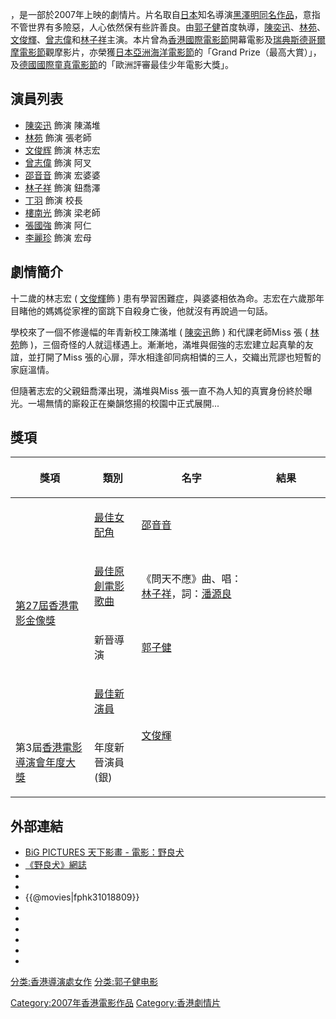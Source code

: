 {{Otheruses|subject=[[香港|香港]][[導演|導演]][[郭子健|郭子健]]首度執導的作品|other=[[日本|日本]]導演[[黑澤明|黑澤明]]的[[電影|電影]]作品|野良犬 (1949年電影)}}
{{Unreferenced|time=2019-11-24T23:48:21+00:00}}
{{Infobox Film
| name = 野·良犬
| original_name = ''{{lang|en|The Pye Dog}}''
| image = The Pye Dog poster.jpg
| caption =
| director = [[郭子健|郭子健]]
| producer = [[泰迪羅賓|泰迪羅賓]]
| producer_2 = 麥敏聰、陳耀華
| writer = [[郭子健|郭子健]]、[[龍文康|龍文康]]
| starring = [[陳奕迅|陳奕迅]]、[[林苑|林苑]]、[[文俊辉|文俊辉]]
| music = [[泰迪羅賓|泰迪羅賓]]、[[韋啓良|韋啓良]]
| cinematography = [[柯星沛|柯星沛]]
| editing = [[許偉傑|許偉傑]]
| production_company = 美亞電影製作有限公司<br />天下影畫有限公司<br />串媒體有限公司
| distributor =  [[美亞娛樂資訊集團有限公司|美亞娛樂]]
| released = {{film date|2007|11|15|香港|2007|12|7|臺灣}}
| runtime = 90 分鐘
| country = {{HKG}}
| language = 粵語
| gross   = 
| preceded_by    = 
| followed_by    = 
| amg_id = 465944
| imdb_id    = tt1018809
| website = [http://thepyedog.mysinablog.com/ 《野良犬》網誌]
}}
{{engname|《野．良犬》|''The Pye Dog''}}，是一部於2007年上映的劇情片。片名取自[[日本|日本]]知名導演[[黑澤明|黑澤明]][[野良犬_(1949年電影)|同名作品]]，意指不管世界有多險惡，人心依然保有些許善良。由[[郭子健|郭子健]]首度執導，[[陳奕迅|陳奕迅]]、[[林苑|林苑]]、[[文俊輝|文俊輝]]、[[曾志偉|曾志偉]]和[[林子祥|林子祥]]主演。本片曾為[[香港國際電影節|香港國際電影節]]開幕電影及[[瑞典|瑞典]][[斯德哥爾摩電影節|斯德哥爾摩電影節]]觀摩影片，亦榮獲[[日本|日本]][[亞洲海洋電影節|亞洲海洋電影節]]的「Grand Prize（最高大賞）」，及[[德國|德國]][[國際童真電影節|國際童真電影節]]的「歐洲評審最佳少年電影大獎」。

== 演員列表 ==
* [[陳奕迅|陳奕迅]] 飾演 陳滿堆
* [[林苑|林苑]] 飾演 張老師
* [[文俊辉|文俊辉]] 飾演 林志宏
* [[曾志偉|曾志偉]] 飾演 阿叉
* [[邵音音|邵音音]] 飾演 宏婆婆
* [[林子祥|林子祥]] 飾演 鈕喬澤
* [[丁羽|丁羽]] 飾演 校長
* [[樓南光|樓南光]] 飾演 梁老師
* [[張國強_(香港演員)|張國強]] 飾演 阿仁
* [[李麗珍|李麗珍]] 飾演 宏母

== 劇情簡介 ==
十二歲的林志宏 ( [[文俊輝|文俊輝]]飾 ) 患有學習困難症，與婆婆相依為命。志宏在六歲那年目睹他的媽媽從家裡的窗跳下自殺身亡後，他就沒有再說過一句話。

學校來了一個不修邊幅的年青新校工陳滿堆 ( [[陳奕迅|陳奕迅]]飾 ) 和代課老師Miss 張 ( [[林苑|林苑]]飾 )，三個奇怪的人就這樣遇上。漸漸地，滿堆與倔強的志宏建立起真摰的友誼，並打開了Miss 張的心扉，萍水相逢卻同病相憐的三人，交織出荒謬也短暫的家庭溫情。

但隨著志宏的父親鈕喬澤出現，滿堆與Miss 張一直不為人知的真實身份終於曝光。一場無情的廝殺正在樂韻悠揚的校園中正式展開...

==獎項==
{| class="wikitable" width="68%"
|-align=center
! width="25%"|獎項
! width="15%"|類別
! width="35%"|名字
! width="8%"|結果
|- align=center	
| rowspan="4"|[[第27屆香港電影金像獎|第27屆香港電影金像獎]]
|[[香港電影金像獎最佳女配角|最佳女配角]]
|[[邵音音|邵音音]]
|{{won}}
|- align=center
|[[香港電影金像獎最佳原創電影歌曲|最佳原創電影歌曲]]
|《問天不應》曲、唱：[[林子祥|林子祥]]，詞：[[潘源良|潘源良]]
|{{nom}}
|- align=center
|新晉導演
|[[郭子健|郭子健]]
|{{nom}}
|- align=center
|[[香港電影金像獎最佳新演員|最佳新演員]]
| rowspan="2"|[[文俊輝|文俊輝]]
|{{nom}}
|- align=center
|第3屆[[香港電影導演會年度大獎|香港電影導演會年度大獎]]
|年度新晉演員(銀)
|{{won}}

|}

== 外部連結 ==
* [https://web.archive.org/web/20080331072750/http://www.big.com.hk/movies_detail.asp?id=105 BiG PICTURES 天下影畫 - 電影：野良犬]
* [https://web.archive.org/web/20100405072232/http://thepyedog.mysinablog.com/ 《野良犬》網誌]
*{{Yahoomovie id|2469}}
*{{MSN movie|321}}
*{{@movies|fphk31018809}}
*{{hkmdb title|12277}}
*{{Mtime|53945}}
*{{douban}}
*{{rotten-tomatoes|ye-leung-heun-the-pyedog}}
*{{Amg movie|465944}}
*{{imdb title|1018809}}

{{郭子健}}
{{陳奕迅}}
[[Category:2007年香港電影作品|Category:2007年香港電影作品]]
[[Category:香港劇情片|Category:香港劇情片]]
[[分类:香港導演處女作|分类:香港導演處女作]]
[[分类:郭子健电影|分类:郭子健电影]]